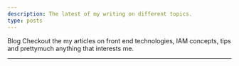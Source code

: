 ```yaml
---
description: The latest of my writing on different topics.
type: posts
---
```



<div className="max-w-screen-lg pt-16">
  <FadeIn className="flex flex-col items-baseline gap-5 md:gap-6">
    <PageHeader>Blog</PageHeader>
    <SectionSubtext className="lg:max-w-[750px]" textAlign="left">
      Checkout the my articles on front end technologies, IAM concepts, tips and prettymuch anything that interests me.
    </SectionSubtext>
  </FadeIn>
</div>
<hr class="my-16 h-px bg-gray-200 border-0 dark:bg-gray-700" />
<BlogIndex />
